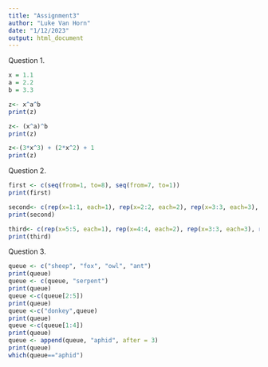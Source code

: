 ```yaml
---
title: "Assignment3"
author: "Luke Van Horn"
date: "1/12/2023"
output: html_document
---
```

Question 1.
```r
x = 1.1
a = 2.2
b = 3.3

z<- x^a^b
print(z)

z<- (x^a)^b
print(z)

z<-(3*x^3) + (2*x^2) + 1
print(z)

```
Question 2.
```r
first <- c(seq(from=1, to=8), seq(from=7, to=1))
print(first)

second<- c(rep(x=1:1, each=1), rep(x=2:2, each=2), rep(x=3:3, each=3), rep(x=4:4, each=4), rep(x=5:5, each=5))
print(second)

third<- c(rep(x=5:5, each=1), rep(x=4:4, each=2), rep(x=3:3, each=3), rep(x=2:2, each=4), rep(x=1:1, each=5))
print(third)

```
Question 3.
```r
queue <- c("sheep", "fox", "owl", "ant")
print(queue)
queue <- c(queue, "serpent")
print(queue)
queue <-c(queue[2:5])
print(queue)
queue <-c("donkey",queue)
print(queue)
queue <-c(queue[1:4])
print(queue)
queue <- append(queue, "aphid", after = 3)
print(queue)
which(queue=="aphid")
```

